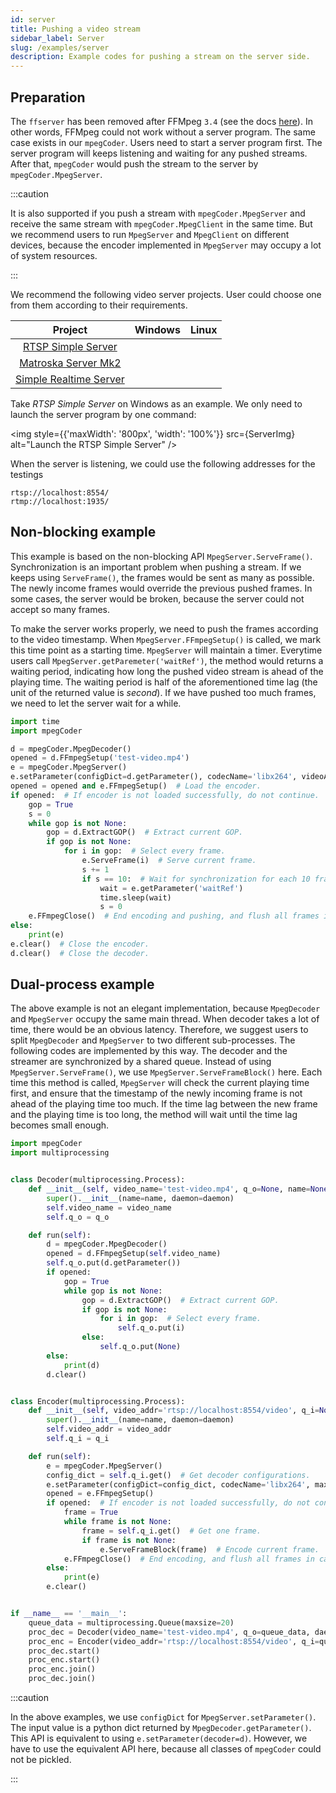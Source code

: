 ```yaml
---
id: server
title: Pushing a video stream
sidebar_label: Server
slug: /examples/server
description: Example codes for pushing a stream on the server side.
---
```




## Preparation

The `ffserver` has been removed after FFMpeg `3.4` (see the docs [here<IconExternalLink/>][link-ffserver]). In other words, FFMpeg could not work without a server program. The same case exists in our `mpegCoder`. Users need to start a server program first. The server program will keeps listening and waiting for any pushed streams. After that, `mpegCoder` would push the stream to the server by `mpegCoder.MpegServer`.

:::caution

It is also supported if you push a stream with `mpegCoder.MpegServer` and receive the same stream with `mpegCoder.MpegClient` in the same time. But we recommend users to run `MpegServer` and `MpegClient` on different devices, because the encoder implemented in `MpegServer` may occupy a lot of system resources.

:::

We recommend the following video server projects. User could choose one from them according to their requirements.

| Project | Windows | Linux |
| :-----: | :-----: | :-----: |
| [RTSP Simple Server<IconExternalLink/>][git-rtsp-simple-server] | <InlineIcon icon={vsiCheckIcon}/> | <InlineIcon icon={vsiCheckIcon}/> |
| [Matroska Server Mk2<IconExternalLink/>][git-mkvserver_mk2] | <InlineIcon icon={vsiCloseIcon}/> | <InlineIcon icon={vsiCheckIcon}/> |
| [Simple Realtime Server<IconExternalLink/>][git-srs] | <InlineIcon icon={vsiCloseIcon}/> | <InlineIcon icon={vsiCheckIcon}/> |

Take *RTSP Simple Server* on Windows as an example. We only need to launch the server program by one command:

<img
    style={{'maxWidth': '800px', 'width': '100%'}}
    src={ServerImg} alt="Launch the RTSP Simple Server"
/>

When the server is listening, we could use the following addresses for the testings

```shell
rtsp://localhost:8554/
rtmp://localhost:1935/
```

## Non-blocking example

This example is based on the non-blocking API `MpegServer.ServeFrame()`. Synchronization is an important problem when pushing a stream. If we keeps using `ServeFrame()`, the frames would be sent as many as possible. The newly income frames would override the previous pushed frames. In some cases, the server would be broken, because the server could not accept so many frames.

To make the server works properly, we need to push the frames according to the video timestamp. When `MpegServer.FFmpegSetup()` is called, we mark this time point as a starting time. `MpegServer` will maintain a timer. Everytime users call `MpegServer.getParemeter('waitRef')`, the method would returns a waiting period, indicating how long the pushed video stream is ahead of the playing time. The waiting period is half of the aforementioned time lag (the unit of the returned value is *second*). If we have pushed too much frames, we need to let the server wait for a while.

```python {16,19-20} title="server-non-blocking.py"
import time
import mpegCoder

d = mpegCoder.MpegDecoder()
opened = d.FFmpegSetup('test-video.mp4')
e = mpegCoder.MpegServer()
e.setParameter(configDict=d.getParameter(), codecName='libx264', videoAddress='rtsp://localhost:8554/video')  # inherit most of parameters from the decoder.
opened = opened and e.FFmpegSetup()  # Load the encoder.
if opened:  # If encoder is not loaded successfully, do not continue.
    gop = True
    s = 0
    while gop is not None:
        gop = d.ExtractGOP()  # Extract current GOP.
        if gop is not None:
            for i in gop:  # Select every frame.
                e.ServeFrame(i)  # Serve current frame.
                s += 1
                if s == 10:  # Wait for synchronization for each 10 frames.
                    wait = e.getParameter('waitRef')
                    time.sleep(wait)
                    s = 0
    e.FFmpegClose()  # End encoding and pushing, and flush all frames in cache.
else:
    print(e)
e.clear()  # Close the encoder.
d.clear()  # Close the decoder.
```

## Dual-process example

The above example is not an elegant implementation, because `MpegDecoder` and `MpegServer` occupy the same main thread. When decoder takes a lot of time, there would be an obvious latency. Therefore, we suggest users to split `MpegDecoder` and `MpegServer` to two different sub-processes. The following codes are implemented by this way. The decoder and the streamer are synchronized by a shared queue. Instead of using `MpegServer.ServeFrame()`, we use `MpegServer.ServeFrameBlock()` here. Each time this method is called, `MpegServer` will check the current playing time first, and ensure that the timestamp of the newly incoming frame is not ahead of the playing time too much. If the time lag between the new frame and the playing time is too long, the method will wait until the time lag becomes small enough.

```python {14,21,23,37,43,45} title="server-dual-procs.py"
import mpegCoder
import multiprocessing


class Decoder(multiprocessing.Process):
    def __init__(self, video_name='test-video.mp4', q_o=None, name=None, daemon=None):
        super().__init__(name=name, daemon=daemon)
        self.video_name = video_name
        self.q_o = q_o

    def run(self):
        d = mpegCoder.MpegDecoder()
        opened = d.FFmpegSetup(self.video_name)
        self.q_o.put(d.getParameter())
        if opened:
            gop = True
            while gop is not None:
                gop = d.ExtractGOP()  # Extract current GOP.
                if gop is not None:
                    for i in gop:  # Select every frame.
                        self.q_o.put(i)
                else:
                    self.q_o.put(None)
        else:
            print(d)
        d.clear()


class Encoder(multiprocessing.Process):
    def __init__(self, video_addr='rtsp://localhost:8554/video', q_i=None, name=None, daemon=None):
        super().__init__(name=name, daemon=daemon)
        self.video_addr = video_addr
        self.q_i = q_i

    def run(self):
        e = mpegCoder.MpegServer()
        config_dict = self.q_i.get()  # Get decoder configurations.
        e.setParameter(configDict=config_dict, codecName='libx264', maxBframe=16, videoAddress=self.video_addr)
        opened = e.FFmpegSetup()
        if opened:  # If encoder is not loaded successfully, do not continue.
            frame = True
            while frame is not None:
                frame = self.q_i.get()  # Get one frame.
                if frame is not None:
                    e.ServeFrameBlock(frame)  # Encode current frame.
            e.FFmpegClose()  # End encoding, and flush all frames in cache.
        else:
            print(e)
        e.clear()


if __name__ == '__main__':
    queue_data = multiprocessing.Queue(maxsize=20)
    proc_dec = Decoder(video_name='test-video.mp4', q_o=queue_data, daemon=True)
    proc_enc = Encoder(video_addr='rtsp://localhost:8554/video', q_i=queue_data, daemon=True)
    proc_dec.start()
    proc_enc.start()
    proc_enc.join()
    proc_dec.join()
```

:::caution

In the above examples, we use `configDict` for `MpegServer.setParameter()`. The input value is a python dict returned by `MpegDecoder.getParameter()`. This API is equivalent to using `e.setParameter(decoder=d)`. However, we have to use the equivalent API here, because all classes of `mpegCoder` could not be pickled.

:::

[link-ffserver]:https://trac.ffmpeg.org/wiki/ffserver "ffserver"
[git-rtsp-simple-server]:https://github.com/aler9/rtsp-simple-server "RTSP Simple Server"
[git-mkvserver_mk2]:https://github.com/klaxa/mkvserver_mk2/blob/master/Makefile "Matroska Server Mk2"
[git-srs]:https://ossrs.net/releases "Simple Realtime Server"
